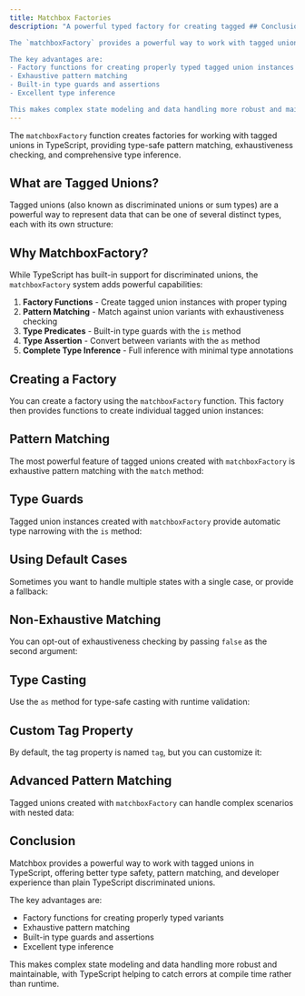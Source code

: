 ```yaml
---
title: Matchbox Factories
description: "A powerful typed factory for creating tagged ## Conclusion

The `matchboxFactory` provides a powerful way to work with tagged unions in TypeScript, offering better type safety, pattern matching, and developer experience than using plain TypeScript discriminated unions.

The key advantages are:
- Factory functions for creating properly typed tagged union instances
- Exhaustive pattern matching
- Built-in type guards and assertions
- Excellent type inference

This makes complex state modeling and data handling more robust and maintainable, with TypeScript helping to catch errors at compile time rather than runtime.ypeScript"
---
```




The `matchboxFactory` function creates factories for working with tagged unions in TypeScript, providing type-safe pattern matching, exhaustiveness checking, and comprehensive type inference.

## What are Tagged Unions?

Tagged unions (also known as discriminated unions or sum types) are a powerful way to represent data that can be one of several distinct types, each with its own structure:

<CodeBlock code={tsNativeUnionRaw} lang="ts" twoslash={true} />

## Why MatchboxFactory?

While TypeScript has built-in support for discriminated unions, the `matchboxFactory` system adds powerful capabilities:

1. **Factory Functions** - Create tagged union instances with proper typing
2. **Pattern Matching** - Match against union variants with exhaustiveness checking
3. **Type Predicates** - Built-in type guards with the `is` method
4. **Type Assertion** - Convert between variants with the `as` method
5. **Complete Type Inference** - Full inference with minimal type annotations

## Creating a Factory

You can create a factory using the `matchboxFactory` function. This factory then provides functions to create individual tagged union instances:

<CodeBlock code={lightBasicRaw} lang="ts" twoslash={true} />

## Pattern Matching

The most powerful feature of tagged unions created with `matchboxFactory` is exhaustive pattern matching with the `match` method:

<CodeBlock code={lightPatternMatchingRaw} lang="ts" twoslash={true} />

## Type Guards

Tagged union instances created with `matchboxFactory` provide automatic type narrowing with the `is` method:

<CodeBlock code={lightTypeGuardsRaw} lang="ts" twoslash={true} />

## Using Default Cases

Sometimes you want to handle multiple states with a single case, or provide a fallback:

<CodeBlock code={lightDefaultCaseRaw} lang="ts" twoslash={true} />

## Non-Exhaustive Matching

You can opt-out of exhaustiveness checking by passing `false` as the second argument:

<CodeBlock code={nonExhaustiveRaw} lang="ts" twoslash={true} />

## Type Casting

Use the `as` method for type-safe casting with runtime validation:

<CodeBlock code={lightCastingRaw} lang="ts" twoslash={true} />

## Custom Tag Property

By default, the tag property is named `tag`, but you can customize it:

<CodeBlock code={lightCustomTagRaw} lang="ts" twoslash={true} />

## Advanced Pattern Matching

Tagged unions created with `matchboxFactory` can handle complex scenarios with nested data:

<CodeBlock code={lightAdvancedMatchingRaw} lang="ts" twoslash={true} />

## Conclusion

Matchbox provides a powerful way to work with tagged unions in TypeScript, offering better type safety, pattern matching, and developer experience than plain TypeScript discriminated unions.

The key advantages are:

- Factory functions for creating properly typed variants
- Exhaustive pattern matching
- Built-in type guards and assertions
- Excellent type inference

This makes complex state modeling and data handling more robust and maintainable, with TypeScript helping to catch errors at compile time rather than runtime.
